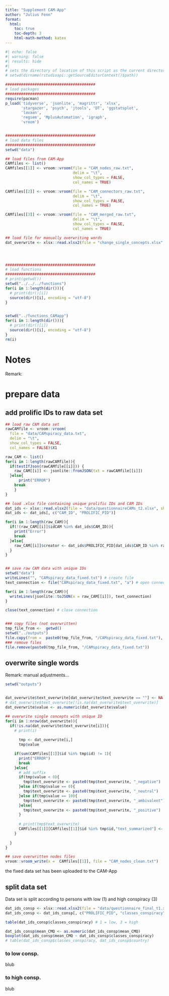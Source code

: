 ---
title: "Supplement CAM-App"
author: "Julius Fenn"
format:
  html:
    toc: true
    toc-depth: 3
    html-math-method: katex
---

```{r}
#| echo: false
#| warning: false
#| results: hide
#| 
# sets the directory of location of this script as the current directory
# setwd(dirname(rstudioapi::getSourceEditorContext()$path))

########################################
# load packages
########################################
require(pacman)
p_load('tidyverse', 'jsonlite', 'magrittr', 'xlsx',
       'stargazer', 'psych', 'jtools', 'DT', 'ggstatsplot', 
       'lavaan', 
       'regsem', 'MplusAutomation', 'igraph',
       'vroom')


########################################
# load data files
########################################
setwd("data")

## load files from CAM-App
CAMfiles <- list()
CAMfiles[[1]] <- vroom::vroom(file = "CAM_nodes_raw.txt",
                              delim = "\t",
                              show_col_types = FALSE,
                              col_names = TRUE)

CAMfiles[[2]] <- vroom::vroom(file = "CAM_connectors_raw.txt",
                              delim = "\t",
                              show_col_types = FALSE,
                              col_names = TRUE)

CAMfiles[[3]] <- vroom::vroom(file = "CAM_merged_raw.txt",
                              delim = "\t",
                              show_col_types = FALSE,
                              col_names = TRUE)

## load file for manually overwriting words
dat_overwrite <- xlsx::read.xlsx2(file = "change_single_concepts.xlsx", sheetIndex = 1)




########################################
# load functions
########################################
# print(getwd())
setwd("../../../functions")
for(i in 1:length(dir())){
  # print(dir()[i])
  source(dir()[i], encoding = "utf-8")
}


setwd("../functions_CAMapp")
for(i in 1:length(dir())){
  # print(dir()[i])
  source(dir()[i], encoding = "utf-8")
}
rm(i)
```

# Notes

Remark: 

# prepare data



## add prolific IDs to raw data set

```{r}
## load raw CAM data set
rawCAMfile <- vroom::vroom(
  file = "data/CAMspiracy_data.txt",
  delim = "\t",
  show_col_types = FALSE,
  col_names = FALSE)$X1

raw_CAM <- list()
for(i in 1:length(rawCAMfile)){
  if(testIfJson(rawCAMfile[[i]])) {
    raw_CAM[[i]] <- jsonlite::fromJSON(txt = rawCAMfile[[i]])
  }else{
      print("ERROR")
    break
    }
}

## load .xlsx file containing unique prolific IDs and CAM IDs
dat_ids <- xlsx::read.xlsx2(file = "data/questionnaireCAMs_t2.xlsx", sheetIndex = 1)
dat_ids <- dat_ids[, c("CAM_ID", "PROLIFIC_PID")]

for(i in 1:length(raw_CAM)){
  if(!(raw_CAM[[i]]$idCAM %in% dat_ids$CAM_ID)){
    print("Error")
    break
  }else{
    raw_CAM[[i]]$creator <- dat_ids$PROLIFIC_PID[dat_ids$CAM_ID %in% raw_CAM[[i]]$idCAM]
  }
}


## save raw CAM data with unique IDs
setwd("data")
writeLines("", "CAMspiracy_data_fixed.txt") # create file
text_connection <- file("CAMspiracy_data_fixed.txt", "a") # open connection to append

for(i in 1:length(raw_CAM)){
  writeLines(jsonlite::toJSON(x = raw_CAM[[i]]), text_connection)
}

close(text_connection) # close connection


### copy files (not overwritten)
tmp_file_from <-  getwd()
setwd("../outputs")
file.copy(from =  paste0(tmp_file_from, "/CAMspiracy_data_fixed.txt"), to = paste0(getwd(), "/CAMspiracy_data_fixed.txt"))
### remove files
file.remove(paste0(tmp_file_from, "/CAMspiracy_data_fixed.txt"))
```

## overwrite single words

Remark: manual adjustments...

```{r}
setwd("outputs")


dat_overwrite$text_overwrite[dat_overwrite$text_overwrite == ""] <- NA
# dat_overwrite$text_overwrite[!is.na(dat_overwrite$text_overwrite)]
dat_overwrite$value <- as.numeric(dat_overwrite$value)

## overwrite single concepts with unique ID
for(i in 1:nrow(dat_overwrite)){
  if(!is.na(dat_overwrite$text_overwrite[i])){
    # print(i)
    
      tmp <- dat_overwrite[i,]
      tmp$value

    if(sum(CAMfiles[[1]]$id %in% tmp$id) != 1){
      print("ERROR")
      break
    }else{
      # add suffix
      if(tmp$value < 0){
        tmp$text_overwrite <- paste0(tmp$text_overwrite, "_negative")
      }else if(tmp$value == 0){
        tmp$text_overwrite <- paste0(tmp$text_overwrite, "_neutral")
      }else if(tmp$value == 10){
        tmp$text_overwrite <- paste0(tmp$text_overwrite, "_ambivalent")
      }else{
        tmp$text_overwrite <- paste0(tmp$text_overwrite, "_positive")
      }
      
      # print(tmp$text_overwrite)
      CAMfiles[[1]][CAMfiles[[1]]$id %in% tmp$id,"text_summarized"] <- tmp$text_overwrite
    }
    
  }
}

## save overwritten nodes files
vroom::vroom_write(x =  CAMfiles[[1]], file = "CAM_nodes_clean.txt")
```
the fixed data set has been uploaded to the CAM-App


## split data set

Data set is split according to persons with low (1) and high conspiracy (3)

```{r}
dat_ids_consp <- xlsx::read.xlsx2(file = "data/questionnaire_final_t1.xlsx", sheetIndex = 1)
dat_ids_consp <- dat_ids_consp[, c("PROLIFIC_PID", "classes_conspiracy", "country", "mean_CMQ")]

table(dat_ids_consp$classes_conspiracy) # 1 = low, 3 = high

dat_ids_consp$mean_CMQ <- as.numeric(dat_ids_consp$mean_CMQ)
boxplot(dat_ids_consp$mean_CMQ ~ dat_ids_consp$classes_conspiracy)
# table(dat_ids_consp$classes_conspiracy, dat_ids_consp$country)
```


### to low consp.

blub


### to high consp.

blub
